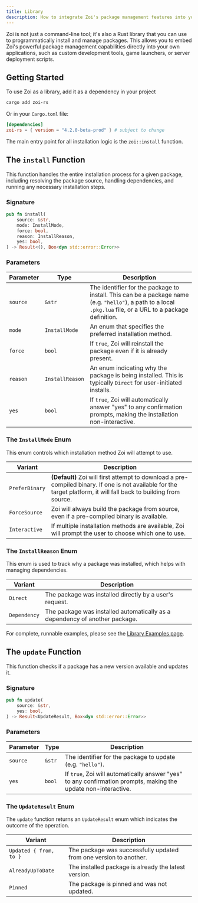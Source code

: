 ```yaml
---
title: Library
description: How to integrate Zoi's package management features into your own Rust applications.
---
```


Zoi is not just a command-line tool; it's also a Rust library that you can use to programmatically install and manage packages. This allows you to embed Zoi's powerful package management capabilities directly into your own applications, such as custom development tools, game launchers, or server deployment scripts.

## Getting Started

To use Zoi as a library, add it as a dependency in your project

```sh
cargo add zoi-rs
```

Or in your `Cargo.toml` file:

```toml
[dependencies]
zoi-rs = { version = "4.2.0-beta-prod" } # subject to change
```

The main entry point for all installation logic is the `zoi::install` function.

## The `install` Function

This function handles the entire installation process for a given package, including resolving the package source, handling dependencies, and running any necessary installation steps.

### Signature

```rust
pub fn install(
    source: &str,
    mode: InstallMode,
    force: bool,
    reason: InstallReason,
    yes: bool,
) -> Result<(), Box<dyn std::error::Error>>
```

### Parameters

| Parameter | Type            | Description                                                                                                                                                  |
| --------- | --------------- | ------------------------------------------------------------------------------------------------------------------------------------------------------------ |
| `source`  | `&str`          | The identifier for the package to install. This can be a package name (e.g. `"hello"`), a path to a local `.pkg.lua` file, or a URL to a package definition. |
| `mode`    | `InstallMode`   | An enum that specifies the preferred installation method.                                                                                                    |
| `force`   | `bool`          | If `true`, Zoi will reinstall the package even if it is already present.                                                                                     |
| `reason`  | `InstallReason` | An enum indicating why the package is being installed. This is typically `Direct` for user-initiated installs.                                               |
| `yes`     | `bool`          | If `true`, Zoi will automatically answer "yes" to any confirmation prompts, making the installation non-interactive.                                         |

### The `InstallMode` Enum

This enum controls which installation method Zoi will attempt to use.

| Variant        | Description                                                                                                                                                         |
| -------------- | ------------------------------------------------------------------------------------------------------------------------------------------------------------------- |
| `PreferBinary` | **(Default)** Zoi will first attempt to download a pre-compiled binary. If one is not available for the target platform, it will fall back to building from source. |
| `ForceSource`  | Zoi will always build the package from source, even if a pre-compiled binary is available.                                                                          |
| `Interactive`  | If multiple installation methods are available, Zoi will prompt the user to choose which one to use.                                                                |

### The `InstallReason` Enum

This enum is used to track why a package was installed, which helps with managing dependencies.

| Variant      | Description                                                                 |
| ------------ | --------------------------------------------------------------------------- |
| `Direct`     | The package was installed directly by a user's request.                     |
| `Dependency` | The package was installed automatically as a dependency of another package. |

For complete, runnable examples, please see the [Library Examples page](/docs/zds/zoi/lib/examples).

## The `update` Function

This function checks if a package has a new version available and updates it.

### Signature

```rust
pub fn update(
    source: &str,
    yes: bool,
) -> Result<UpdateResult, Box<dyn std::error::Error>>
```

### Parameters

| Parameter | Type   | Description                                                                                                    |
| --------- | ------ | -------------------------------------------------------------------------------------------------------------- |
| `source`  | `&str` | The identifier for the package to update (e.g. `"hello"`).                                                     |
| `yes`     | `bool` | If `true`, Zoi will automatically answer "yes" to any confirmation prompts, making the update non-interactive. |

### The `UpdateResult` Enum

The `update` function returns an `UpdateResult` enum which indicates the outcome of the operation.

| Variant                | Description                                                       |
| ---------------------- | ----------------------------------------------------------------- |
| `Updated { from, to }` | The package was successfully updated from one version to another. |
| `AlreadyUpToDate`      | The installed package is already the latest version.              |
| `Pinned`               | The package is pinned and was not updated.                        |
